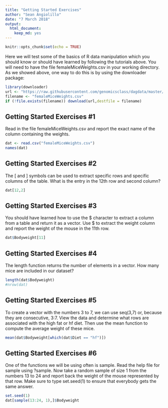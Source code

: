 ```yaml
---
title: "Getting Started Exercises"
author: "Sean Angiolillo"
date: "7 March 2018"
output: 
  html_document: 
    keep_md: yes
---
```


```r
knitr::opts_chunk$set(echo = TRUE)
```

Here we will test some of the basics of R data manipulation which you should know or should have learned by following the tutorials above. You will need to have the file femaleMiceWeights.csv in your working directory. As we showed above, one way to do this is by using the downloader package:
```r
library(downloader) 
url <- "https://raw.githubusercontent.com/genomicsclass/dagdata/master/inst/extdata/femaleMiceWeights.csv"
filename <- "femaleMiceWeights.csv" 
if (!file.exists(filename)) download(url,destfile = filename)
```

## Getting Started Exercises #1

Read in the file femaleMiceWeights.csv and report the exact name of the column containing the weights.

```r
dat <- read.csv("femaleMiceWeights.csv")
names(dat)
```

## Getting Started Exercises #2

The [ and ] symbols can be used to extract specific rows and specific columns of the table. What is the entry in the 12th row and second column?

```r
dat[12,2]
```

## Getting Started Exercises #3

You should have learned how to use the \$ character to extract a column from a table and return it as a vector. Use \$ to extract the weight column and report the weight of the mouse in the 11th row.

```r
dat$Bodyweight[11]
```

## Getting Started Exercises #4

The length function returns the number of elements in a vector. How many mice are included in our dataset?

```r
length(dat$Bodyweight)
#nrow(dat)
```

## Getting Started Exercises #5

To create a vector with the numbers 3 to 7, we can use seq(3,7) or, because they are consecutive, 3:7. View the data and determine what rows are associated with the high fat or hf diet. Then use the mean function to compute the average weight of these mice.

```r
mean(dat$Bodyweight[which(dat$Diet == "hf")])
```


## Getting Started Exercises #6

One of the functions we will be using often is sample. Read the help file for sample using ?sample. Now take a random sample of size 1 from the numbers 13 to 24 and report back the weight of the mouse represented by that row. Make sure to type set.seed(1) to ensure that everybody gets the same answer.

```r
set.seed(1)
dat[sample(13:24, 1),]$Bodyweight
```

